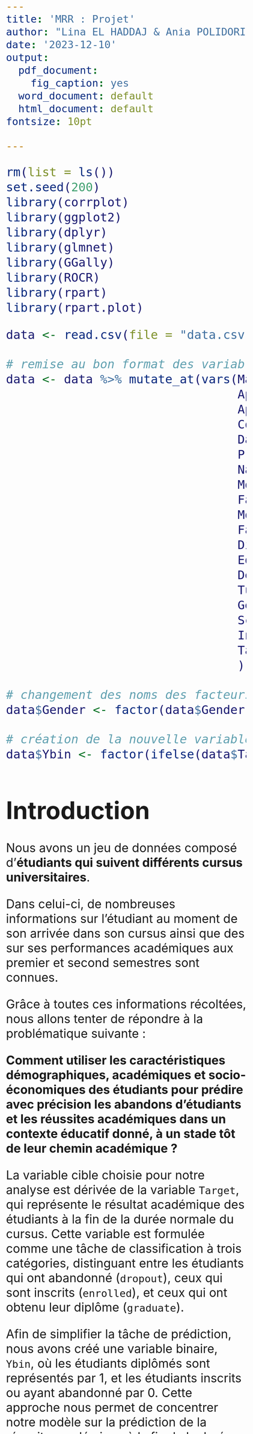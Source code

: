 ```yaml
---
title: 'MRR : Projet'
author: "Lina EL HADDAJ & Ania POLIDORI"
date: '2023-12-10'
output:
  pdf_document:
    fig_caption: yes
  word_document: default
  html_document: default
fontsize: 10pt

---
```


```{=html}
<style type="text/css">
  body .main-container{
   max-width: 1100px !important;
   width: 1100px !important;
  }
  body {
    max-width: 1100px !important;
    margin = auto;
    padding: 5em;
  }
  body, td{
    font-size: 2em;
  }
  code.r{
    font-size: 1em;
  }
  pre{
    font-size: 1em;
    color: #191970;
  }
</style>
```


```r
rm(list = ls())
set.seed(200)
library(corrplot)
library(ggplot2)
library(dplyr)
library(glmnet)
library(GGally)
library(ROCR)
library(rpart)
library(rpart.plot)
```

```r
data <- read.csv(file = "data.csv", sep = ';', header = TRUE)

# remise au bon format des variables à facteurs
data <- data %>% mutate_at(vars(Marital.status,
                                Application.mode,
                                Application.order,
                                Course,
                                Daytime.evening.attendance.,
                                Previous.qualification, 
                                Nacionality,
                                Mother.s.qualification,
                                Father.s.qualification,
                                Mother.s.occupation,
                                Father.s.occupation,
                                Displaced,
                                Educational.special.needs,
                                Debtor,
                                Tuition.fees.up.to.date, 
                                Gender,
                                Scholarship.holder,
                                International, 
                                Target
                                ), as.factor) 

# changement des noms des facteurs du genre (pour que ce soit plus intuitif dans les analyses)
data$Gender <- factor(data$Gender, labels=c("F", "M"))

# création de la nouvelle variable cible
data$Ybin <- factor(ifelse(data$Target == "Graduate", 1, 0))

```


# Introduction

Nous avons un jeu de données composé d'**étudiants qui suivent différents cursus universitaires**. 

Dans celui-ci, de nombreuses informations sur l'étudiant au moment de son arrivée dans son cursus ainsi que des sur ses performances académiques aux premier et second semestres sont connues. 

Grâce à toutes ces informations récoltées, nous allons tenter de répondre à la problématique suivante : 

**Comment utiliser les caractéristiques démographiques, académiques et socio-économiques des étudiants pour prédire avec précision les abandons d'étudiants et les réussites académiques dans un contexte éducatif donné, à un stade tôt de leur chemin académique ?**


La variable cible choisie pour notre analyse est dérivée de la variable `Target`, qui représente le résultat académique des étudiants à la fin de la durée normale du cursus. Cette variable est formulée comme une tâche de classification à trois catégories, distinguant entre les étudiants qui ont abandonné (`dropout`), ceux qui sont inscrits (`enrolled`), et ceux qui ont obtenu leur diplôme (`graduate`).

Afin de simplifier la tâche de prédiction, nous avons créé une variable binaire, `Ybin`, où les étudiants diplômés sont représentés par 1, et les étudiants inscrits ou ayant abandonné par 0. Cette approche nous permet de concentrer notre modèle sur la prédiction de la réussite académique à la fin de la durée normale du cursus, en distinguant de manière binaire entre les étudiants qui obtiennent leur diplôme et ceux qui n'atteignent pas cet objectif, simplifiant ainsi la complexité de la tâche de classification initiale à trois catégories.


Dans une première partie (*cf. rendu 1*), nous avons effectué une étude préliminaire de nos données. Grâce à celle-ci, nous avons pu observer de la corrélation entre certaines de nos variables explicatives, ainsi qu'un lien probable entre certaines de nos variables explicatives et notre variable cible. On va donc modéliser nos données pour tenter d'expliquer et prédire au mieux notre variable cible. 


# Modèle complet

Dans un premier temps, notre variable cible étant maintenant une variable binaire, nous allons effectuer un modèle logistique complet, c'est-à-dire prenant en compte toutes les variables du jeu de données. Cette modélisation nous permettra déjà de savoir si au moins une des variables est significative dans notre modèle, et donc s'il est pertinent de tenter de modéliser la variable cible avec au moins une de ces variables prédictives. 

```r
# on retire la variable Target pour ne pas avoir de conflit avec notre nouvelle variable cible
data <- data %>% select(-Target)

# modèle complet 
mod_log <- glm(Ybin ~ . , data, family = "binomial")
summary(mod_log)
```

Plusieurs des variables présentes dans ce modèle ont une p-value < $\alpha = 5\%$ , tels que **Curricular.units.2nd.sem..approved.**  ou **Tuition.fees.up.to.date**, les analyses ont donc pu être continuées. 

Mais ce modèle affiche un message permettant de comprendre qu'il y a des problèmes de convergence dans le modèle ce qui va entraîner des problèmes dans le calcul des coefficients. 4 des coefficients n'ont pas pu être définis à cause de singularités, et d'autres affichent des coefficients NA. 

Mais il va quand même être possible d'effectuer des modèles logistiques à l'aide d'autres méthodes. 


# Echantillonnage 

Avant de modéliser les données, le jeu de données a du être découpé aléatoirement en 2 échantillons : un échantillon apprentissage (train) avec $70\%$ du jeu de données initial et un échantillon test avec $30\%$ du jeu de données initial. Cela permettra d'effectuer la modélisation sur l'échantillon d'apprentissage et ensuite de tester ce modèle et effectuer des prédictions sur l'échantillon test qui ne sera pas encore touché.

```r
# indices aléatoires pour split le dataset
indices <- sample(1:nrow(data), size = floor(0.70 * nrow(data)))

# échantillon train
train_set <- data[indices,]

#échantillon test
test_set <- data[-indices,]
```

Il a fallu vérifier que le jeu de données a été découpé de façon assez uniforme sur la variable cible afin de ne pas se retrouver avec un manque de données pour créer les modèles. 

```r
# summary pour voir les répartitions de toutes les variables
# summary(train_set)
# summary(test_set)
```

```r
# proportions de la variable cible dans les deux nouveaux jeux de données
# pour l'échantillon train
round(prop.table(table(train_set$Ybin)) * 100, 2)
# pour l'échantillon test
round(prop.table(table(test_set$Ybin)) * 100, 2)
```


# Modélisation

Afin de trouver un modèle permettant de prédire au mieux notre variable cible, nous allons effectuer deux types de modélisations différentes : la régression logistique pénalisée RIDGE ($\ell_2$) et la régression logistique pénalisée LASSO ($\ell_1$).  

Avec la régression logistique, on peut rencontrer des problèmes de sur-entraînement (*overfitting*) et de colinéarité entre les variables explicatives. 

C'est pour cela que l'on va faire les modèles RIDGE et LASSO : ce sont des régressions qui vont pénaliser les coefficients afin d'avoir un compromis acceptable entre la performance du modèle et la pénalisation des coefficients, en minimisant l'erreur de prédiction tout en homogéninisant les valeurs des paramètres.  

Dans les méthodes de régression pénalisées, $\lambda$ représente l'hyperparamètre clé utilisé pour régulariser les modèles. 

En somme, $\lambda$ reste un outil clé dans la boîte à outils de la régularisation, mais son application dépend du modèle et de ses caractéristiques spécifiques, justifiant son utilisation dans des contextes comme la régression RIDGE et LASSO, mais pas nécessairement dans tous les types de modélisation, notamment la modélisation logistique classique.

Pour LASSO, $\lambda$ favorise la parcimonie, forçant certains coefficients à zéro pour une sélection automatique de variables. 

RIDGE ne va pas vraiment servir à faire de la sélection de variables, mais plutôt à enlever la multi colinéarité des variables.

Contrairement à RIDGE, qui prévient le sur-ajustement en restreignant les coefficients, LASSO offre une solution plus épurée

Dans la modélisation logistique, l'utilisation de $\lambda$ n'est pas courante. 
Les régularisations se font souvent via d'autres mécanismes, comme la pénalité Elastic Net, rendant $\lambda$ spécifique aux approches RIDGE et LASSO.


Les pénalités étant définies en terme de valeurs numériques des coefficients, on va devoir transformer toutes nos variables factorielles (sauf la variable cible) en variables binaires. 

```r
# jeu train et test avec toutes les variables factorielles transformées en binaire
# sans la variable cible
x_train <- model.matrix(Ybin ~ . -1 , data = train_set)
x_test <- model.matrix(Ybin ~ . -1 , data = test_set)
```


```r
# ajustement du modèle ridge
mod_ridge <- glmnet(x = x_train , y = train_set$Ybin, family = "binomial", alpha = 0)

# ajustement du modèle lasso 
mod_lasso <- glmnet(x = x_train, y = train_set$Ybin, family = "binomial", alpha = 1)

# pour avoir les coefficients de chaque variable par régression
# pour chacun des 100 lambdas pris
## coef.glmnet(mod_ridge)
## coef.glmnet(mod_lasso)
```

En effectuant ces deux régressions avec la commande `glmnet`, un objet en ressort avec plusieurs informations. La valeur de $\lambda$ n'ayant pas été spécifiée, cet objet va contenir 100 valeurs de $\lambda$ différentes. Pour chacun de ces $\lambda$, il y aura les coefficients associés après la pénalisation. 

```r
# graphiques des coefficients en fonction des log des lambdas
par(mfrow = c(1,2))
plot(mod_ridge, xvar = "lambda", main = "RIDGE", cex.main = 0.8)
plot(mod_lasso, xvar = "lambda", main = "LASSO", cex.main = 0.8)
```

Les valeurs des $log(\lambda)$ prises dans les modélisations ne sont pas les mêmes : celles utilisées dans la modélisation RIDGE sont en générales plus grandes que celles prises dans la modélisation LASSO. Mais ce qui en ressort pour les 2 modélisations est que plus le $\lambda$ pris est grand, plus les coefficients ont tendance à avoir une valeur nulle. C'est une des **particularités** du paramètre $\lambda$ : plus il est grand, moins il y aura de coefficients. Mais ce qui change de RIDGE à LASSO et qui est visible à travers ces deux graphiques est que les coefficients RIDGE vont converger vers 0 tous à peu près au même $\lambda$ quand il devient très grand, tandis que les coefficients LASSO vont converger vers 0 pour n'importe quel $\lambda$ même s'ils vont presque tous être nuls quand le $\lambda$ est élevé. 

Mais afin d'avoir un modèle pénalisant permettant quand même d'avoir un bon pouvoir prédictif, il faut trouver le **meilleur lambda**. Il est donc nécessaire de faire de la validation croisée. 


# Validation croisée

La validation croisée va permettre de partitionner les données en plusieurs sous-ensembles grâce à la méthode des **k-folds**. Cette méthode divise les données en plis (*folds*) de taille égale. On utilisera les données d'apprentissage pour cela. 

Pour chaque pli, la validation croisée va ajuster le modèle sur les *k-1* plis restants (*ensemble d'entraînement*) et évalué sur le pli retenu (*ensemble de validation*). Ce processus est répété *k* fois, chaque pli servant une fois comme ensemble de validation. 

La validation croisée va permettre de trouver le $\lambda$ optimal, cest-à-dire le $\lambda$ qui maximise les performances moyennes sur les ensembles de validation, c'est à dire sur tous les plis.

Avec la commande `cv.glmnet`, le $\lambda$ choisi est celui qui minimise la déviance binomiale. 
C'est une mesure du **mauvais ajustement** du modèle par rapport aux données et une déviance basse pour un modèle logistique indique un bon ajustement du modèle aux données. 

$$D = -2 \times \ell(\hat{\beta})$$ avec $\ell(\hat{\beta})$ la log-vraisemblance sur notre modèle avec les coefficients $\hat{\beta}$. 

```r
# on prend 10 k folds, le nombre de folds par défaut 

# cross validation ridge 
cv_ridge <- cv.glmnet(x = x_train, y = train_set$Ybin, family = "binomial", alpha = 0)
# lambda optimal ridge
best_lambda_ridge <- cv_ridge$lambda.min
cat("Lambda optimal ridge :", best_lambda_ridge, "\n")

# cross validation lasso 
cv_lasso <- cv.glmnet(x = x_train, y = train_set$Ybin, family = "binomial", alpha = 1)

# lambda optimal lasso 
best_lambda_lasso <- cv_lasso$lambda.min
cat("Lambda optimal lasso :", best_lambda_lasso, "\n")

# graphiques déviance binomiale en fonction des log lambda
# droite pointillé bleue correspond au lambda optimal

par(mfrow = c(1,2))
# pour la cross validation ridge
plot(cv_ridge, main = "RIDGE")
abline(v = log(best_lambda_ridge), col = "blue", lty = 2, lwd = 2) 
# pour la cross validation lasso 
plot(cv_lasso, main = "LASSO")
abline(v = log(best_lambda_lasso), col = "blue", lty = 2, lwd = 2)
```

Il s'agit de graphiques représentant tous les $\lambda$ qui ont été testés avec la cross validation, en affichant leur log, par rapport à la déviance binomiale. 

Les $\lambda$ optimals en fonction de la méthode ne vont pas du tout être les mêmes : pour RIDGE, le $\lambda$ optimal est d'environ 0.0287 , qui est également un des plus petits $\lambda$ pris en compte dans la modélisation RIDGE initiale (avec 100 valeurs de $\lambda$ différentes) tandis que pour LASSO, le lambda optimal est d'environ 0.0052 et n'est pas un des plus petits pris en compte dans la modélisation, pourtant c'est bien celui qui minimise la déviance comme on peut le voir dans ce graphique. 


Le **choix** de ces $\lambda$ va permettre de passer à la dernière étape pour le choix du modèle final : les prédictions sur l'échantillon test. 


# Prédictions sur l'échantillon test

Les prédictions vont permettre de mesurer la performance des deux modèles sur un échantillon non entraîné. 

Dans un premier temps, il faut prédire les probabilités de la variable cible, qui vont ensuite être transformées en prédictions binaires de la variable cible. Pour cela, on va utiliser un seuil $S = 0.5$ (choisi par le critère MAP) mais cela ne veut pas dire que c'est le seuil le plus approprié pour mesurer les performances des modèles. Il sera vu juste après comment trouver un seuil acceptable. A partir de ce seuil, si l'estimation de la probabilité > S, alors la prédiction de la variable cible $\hat{Y} = 1$. Sinon, $\hat{Y} = 0$. 

```r
# estimations des probabilités de la variable cible
pred_probs_ridge <- predict(mod_ridge, newx = x_test, s = best_lambda_ridge, type = "response")
pred_probs_lasso <- predict(mod_lasso, newx = x_test, s = best_lambda_lasso, type = "response")

# transformations des probabilités en prédictions binaires (0 ou 1)
pred_classes_ridge <- ifelse(pred_probs_ridge > 0.5, 1, 0)
pred_classes_lasso <- ifelse(pred_probs_lasso > 0.5, 1, 0)

# stockage des prédictions et probas dans un dataframe
result_ridge <- cbind.data.frame(pred_probs_ridge, pred_classes_ridge)
colnames(result_ridge) <- c("Probabilités", "Prédictions")

result_lasso <- cbind.data.frame(pred_probs_lasso, pred_classes_lasso)
colnames(result_lasso) <- c("Probabilités", "Prédictions")
```


C'est à partir de ces prédictions que les performances du modèle vont être mesurées. 

# Performances

## Matrice de confusion 

```r
# créations des matrices de confusions
conf_matrix_ridge <- addmargins(table(Prédictions = pred_classes_ridge, Réalité = test_set$Ybin))
conf_matrix_lasso <- addmargins(table(Prédictions = pred_classes_lasso, Réalité = test_set$Ybin))

# affichage matrice de confusion ridge
cat("\n", "RIDGE", "\n")
print(conf_matrix_ridge)

# affichage matrice de confusion lasso
cat("\n", "LASSO", "\n")
print(conf_matrix_lasso)
```

Ces matrices de confusions contiennent plusieurs informations : 

-   **Vrais Positifs (VP) :** Cela représente le nombre d'étudiants pour lesquels le modèle a correctement prédit la réussite. ($\hat{Y} = 1$ quand $Y = 1$)

    Le modèle RIDGE contient 578 VP contre 581 pour le modèle LASSO 
    
-   **Vrais** **Négatifs (VN) :** Cela représente le nombre d'étudiants pour lesquels le modèle a correctement prédit l'échec ($\hat{Y} = 0$ quand $Y = 0$)

    548 pour RIDGE contre 559 pour LASSO 

-   **Faux Positifs (FP) :** Cela signifie que le modèle a prédit à tort la réussite pour ces étudiants. ($\hat{Y} = 1$ quand $Y = 0$)

    133 pour RIDGE contre 122 pour LASSO

-   **Faux Négatifs (FN) :** Cela signifie que le modèle a omis de prédire la réussite pour ces étudiants. ($\hat{Y} = 0$ quand $Y = 1$)

    69 pour RIDGE contre 66 pour LASSO
    
    
Le modèle LASSO a une meilleure capacité à prédire à la fois les succès (VP élevés) et les échecs (VN élevés) que le modèle RIDGE. Les faux positifs (prédire à tort le succès) sont relativement faibles pour les deux modèles mais plus pour LASSO, ce qui suggère que le modèle n'est pas trop optimiste dans ses prédictions.
Les faux négatifs (manquer la prédiction de réussite) sont deux fois plus faibles, indiquant que le modèle pourrait être assez sensible à ne pas manquer les réussites. 


Mais ces matrices de confusions peuvent également permettre de trouver des indicateurs sur le modèle permettant de connaître le bon ajustement ou non des modèles. 

```r
# Création d'une fonction pour afficher plusieurs métriques d'évaluation
evaluate_model <- function(actual, predicted) {
  confusion_matrix <- table(Prédiction = predicted, Réalité = actual)
  accuracy <- sum(diag(confusion_matrix)) / sum(confusion_matrix)
  precision <- confusion_matrix[2, 2] / sum(confusion_matrix[, 2])
  recall <- confusion_matrix[2, 2] / sum(confusion_matrix[2, ])
  f1_score <- 2 * (precision * recall) / (precision + recall)
  specificity = confusion_matrix[1,1] / sum(confusion_matrix[,1])
  
  cat("Précision :", precision, "\n")
  cat("Rappel :", recall, "\n")
  cat("F-mesure :", f1_score, "\n")
  cat("Exactitude (Accuracy) :", accuracy, "\n")
  cat("Spécificité :", specificity, "\n")
  
  return(confusion_matrix)
}

# Utilisation de la fonction
cat("\n", "RIDGE", "\n")
eval_ridge <- evaluate_model(test_set$Ybin, pred_classes_ridge)
cat("\n", "LASSO", "\n")
eval_lasso <- evaluate_model(test_set$Ybin, pred_classes_lasso)
```

-   **Précision (Precision) : **

    Elle mesure la proportion de vrais positifs parmi les instances prédites comme positives.
    Elle indique ici les étudiants prédits comme réussissant (diplômés) qui le sont réellement.
    Elle est plus élevée pour le modèle LASSO à 89.8% que pour le modèle RIDGE a 89.33%, mais on ne remarque pas réellement de grosses distinctions entre les deux. 
    
-    **Rappel (Recall) / Sensibilité : **

    Également appelé sensibilité, il mesure la proportion de vrais positifs parmi toutes les instances réellement positives. Ces sont les étudiants réellement diplômés qui ont été correctement identifiés par le modèle.

-   **F-mesure :**

    C'est une moyenne harmonique de la précision et du rappel.
    Elle donne une mesure équilibrée entre les deux.

-   **Exactitude (Accuracy) :**

    Elle mesure la proportion totale de prédictions correctes (vrais positifs + vrais négatifs).


-   **Spécificité :**

    Elle mesure la capacité du modèle à reconnaître les étudiants non diplômés parmi les étudiants non diplomés. 
    
    
En comparant toutes ces mesures, on voit que LASSO a de meilleures performances que RIDGE. 



## Courbes ROC et AUC

Pour finir, il a fallu calculer l'AUC. C'est une mesure de performance permettant de mesurer le pouvoir prédictif du modèle. Elle peut se situer entre 1 et 0.5 : plus l'AUC est proche de 1, plus la qualité de prédiction du modèle est bien. Pour 0.5, c'est une prédiction aléatoire, ça sera une performance médiocre. 

```r
pred_ridge <- prediction(pred_probs_ridge, test_set$Ybin)
pred_lasso <- prediction(pred_probs_lasso, test_set$Ybin)

# AUC
auc_ridge <- performance(pred_ridge, "auc")@y.values[[1]]
cat("RIDGE - AUC sur l'ensemble de test :", auc_ridge, "\n")
auc_lasso <- performance(pred_lasso, "auc")@y.values[[1]]
cat("LASSO - AUC sur l'ensemble de test :", auc_lasso, "\n")
```
Pour cette dernière mesure utilisée, l'AUC est meilleure pour LASSO que pour RIDGE. Sa valeur est une indication positive de la capacité discriminante de notre modèle et suggère que le modèle a une excellente capacité à distinguer entre les étudiants qui réussissent et ceux qui échouent.
En d'autres termes, il est capable de classer correctement la plupart des étudiants en fonction des facteurs inclus dans le modèle.
Il paraît donc évident après ces analyses et les indicateurs de performances vus que la régression LASSO convient mieux à nos données pour prédire notre variable cible. 

Pour finir, on va tracer la courbe ROC. Cette courbe relie les points avec comme abscisse le taux de faux positifs (FPR) = 1-Spécifité au seuil S et en ordonnée la sensibilité (TPR) au seuil S, pour une grille de plusieurs seuils. L'air sous la courbe correspond à l'AUC, et cette courbe permet de trouver le seuil le plus adapté afin d'avoir le meilleur compromis possible entre Spécificité et Sensibilité.

Plus la courbe est proche du coin supérieur gauche du carré, meilleur est le modèle. Cela représente le seuil permettant d'avoir les meilleurs performances vus grâce à la matrice de confusion. Il permet de capturer le plus possible de vrais évenements avec le moins possible de faux évenements. 

```r
roc_perf_lasso <- performance(pred_lasso, measure="tpr", x.measure="fpr")

# courbe ROC
plot(roc_perf_lasso, colorize = TRUE, main = "LASSO - Courbe ROC", print.cutoffs.at = seq(0, 1,by = 0.1), text.adj = c(1.2, 1.2), lwd = 3)
```

Le seuil semblant le plus pertinent est de 0.7 ou bien de 0.6. Il peut être judicieux de calculer à nouveau la matrice de confusion et de s'intéresser à nouveau aux mesures vues telles que la performance, la sensibilité et la spécificité, pour voir si le modèle est devenu plus performant en changeant le seuil de décision. 



# Éxtension de l'étude

Malgré les diverses options d'extension possibles pour notre étude de jeu de données, nous avons délibérément choisi d'explorer une approche différente en adoptant un arbre de classification plutôt que d'opter pour un modèle de régression Elastic Net ou un classificateur k plus proches voisins (k-NN). Cette décision repose sur plusieurs considérations clés :

1.  **Interprétabilité :** Les arbres de classification se distinguent par leur facilité d'interprétation et de visualisation. Leur logique sous-jacente est rendue transparente grâce à des règles de décision simples.

2.  **Non-linéarité :** Les arbres sont capables de saisir des relations non linéaires entre les caractéristiques et la variable cible sans nécessiter une spécification explicite de la forme fonctionnelle.

3.  **Adaptabilité :** Les arbres peuvent traiter efficacement des jeux de données mixtes, comprenant à la fois des caractéristiques catégorielles et numériques, sans nécessiter un prétraitement intensif.

4.  **Robustesse aux valeurs aberrantes :** Comparativement à certains modèles linéaires, les arbres de classification démontrent une relative robustesse face aux valeurs aberrantes.

5.  **Découverte de quelque chose de différent :** En plus des considérations techniques, notre choix reflète également un désir d'exploration et de découverte dans le cadre de notre projet, et l'opportunité de tirer parti des particularités de notre ensemble de données.

```r
# Choix des variables pertinentes
selected_vars <- c("Previous.qualification", "Admission.grade", "Debtor", "Mother.s.occupation")

# Création d'un sous-ensemble avec les variables sélectionnées
subset_data <- data[, c(selected_vars, "Ybin")]

# Construction de l'arbre de classification
tree_model <- rpart(Ybin ~ ., data = subset_data, method = "class")

# Visualisation de l'arbre avec des informations détaillées
rpart.plot(tree_model, extra = 101, under = TRUE, type = 2, fallen.leaves = TRUE)
```

```r
summary(tree_model)
```

1.  **Variables importantes :**

    -   La variable la plus importante est "Debtor", contribuant à 55 % de l'importance globale. Cela suggère que le fait d'avoir des dettes a un impact significatif sur la prédiction de la variable cible "Ybin" et donc sur la diplomation des étudiants.
    -   Ensuite, "Admission.grade" contribue à 22 %, ce qui indique que les notes d'admission sont également un facteur crucial dans la prise de décision.
    -   "Mother.s.occupation" contribue à 15 %, ce qui suggère que le métier de la mère de l'étudiant joue un rôle important dans la prédiction.
    -   "Previous.qualification" contribue à 7 %, indiquant que le niveau d'éducation précédent a une influence moindre mais non négligeable.

2.  **Nœuds de décision :**

    -   Le nœud 3 (à gauche du nœud principal) utilise principalement la variable "Admission.grade" pour décider de la classification.

    -   Le nœud 7 (à droite du nœud principal) utilise la variable "Mother.s.occupation" pour prendre des décisions.

3.  **Feuilles :**

    -   Les feuilles fournissent des probabilités de classe, par exemple, le nœud 2 (feuille) prédit la classe 0 (non diplomé) avec une probabilité de 0,799, indiquant une forte confiance dans la prédiction.

    -   Le nœud 15 (feuille) prédit la classe 1 (diplômé) avec une probabilité de 0,591.

4.  **Erreurs de classification :**

    -   L'erreur de classification diminue à mesure que l'arbre progresse. Les feuilles ont des erreurs de classification spécifiques, par exemple, le nœud 15 a une erreur de 40,93 %.

5.  **Variables de division :**

    -   L'arbre utilise des variables spécifiques pour diviser les nœuds, telles que "Debtor", "Admission.grade", "Mother.s.occupation", et "Previous.qualification".

Maintenant, examinons les résultats de l'arbre de classification pour chaque variable une à une :

1.  **Debtor (Endetté) :**

    -   **Variable Importance :** 55

    -   L'arbre commence par diviser les données en fonction de la variable "Debtor". La division la plus significative est basée sur le fait d'être endetté ou non.

    -   **Feuille 2 (Endetté) :** Il y a 503 observations dans cette feuille, avec une probabilité de 20% de diplomation (Ybin = 0) et 80% de non-diplomation (Ybin = 1).

    -   **Feuille 3 (Non-endetté) :** Il y a 3921 observations dans cette feuille, avec une probabilité de diplomation de 46% (Ybin = 1) et de non-diplomation de 54% (Ybin = 0).

2.  **Admission.grade (Note d'admission) :**

    -   **Variable Importance :** 22

    -   L'arbre effectue une division supplémentaire en fonction de la note d'admission, en particulier, si la note d'admission est inférieure à 112.25.

    -   **Feuille 6 (Note d'admission \< 112.25) :** Il y a 514 observations dans cette feuille, avec une probabilité de diplomation de 37% (Ybin = 1) et de non-diplomation de 63% (Ybin = 0).

    -   **Feuille 7 (Note d'admission \>= 112.25) :** Il y a 3407 observations dans cette feuille, avec une probabilité de diplomation de 44% (Ybin = 1) et de non-diplomation de 56% (Ybin = 0).

3.  **Mother's Occupation (Profession de la mère) :**

    -   **Variable Importance :** 15

    -   L'arbre effectue une division basée sur la profession de la mère.

    -   **Feuille 14 (Profession de la mère catégorie 0, 1 ou 2) :** Il y a 558 observations dans cette feuille, avec une probabilité de diplomation de 42% (Ybin = 1) et de non-diplomation de 58% (Ybin = 0).

    -   **Feuille 15 (Profession de la mère catégorie 3 à 194) :** Il y a 2849 observations dans cette feuille, avec une probabilité de diplomation de 41% (Ybin = 1) et de non-diplomation de 59% (Ybin = 0).

4.  **Previous qualification (Qualification précédente) :**

    -   **Variable Importance :** 7

    -   L'arbre effectue une division basée sur la qualification précédente.

    -   **Feuille 30 (Qualification précédente catégorie 1 à 15) :** Il y a 345 observations dans cette feuille, avec une probabilité de diplomation de 46% (Ybin = 1) et de non-diplomation de 54% (Ybin = 0).

    -   **Feuille 31 (Qualification précédente catégorie 19 à 43) :** Il y a 2504 observations dans cette feuille, avec une probabilité de diplomation de 39% (Ybin = 1) et de non-diplomation de 61% (Ybin = 0).

Ces résultats fournissent des informations sur la manière dont chaque variable influence la prédiction de diplomation. Par exemple, être endetté semble avoir un impact significatif, tout comme la note d'admission. La profession de la mère et la qualification précédente ont également un certain effet, bien que moins important.

En effet, l'accès à l'éducation supérieure représente souvent un défi financier important pour de nombreuses personnes, avec le coût annuel des études universitaires dans leur pays nécessitant parfois d'importants sacrifices financiers. Dans ce contexte, l'emprunt devient une nécessité incontournable pour certains individus cherchant à poursuivre des études supérieures.

Par ailleurs, un facteur tout aussi crucial, bien que moins prégnant que l'endettement financier, réside dans l'emploi de la mère. Appartenir à une catégorie sociale spécifique en raison de l'emploi des parents peut véritablement servir de levier pour les enfants. Que cet emploi fournisse à la famille des ressources financières supplémentaires ou qu'il requière un niveau d'études élevé, offrant ainsi à l'enfant un modèle de réussite scolaire et des conseils précieux, le statut social des parents exerce un impact significatif sur le parcours éducatif des enfants.

Il convient également de noter que des parents ayant suivi des études poussées peuvent créer un environnement familial plus structuré, avec une attention particulière portée à la scolarité de l'enfant. Cette dynamique familiale peut se traduire par un soutien accru, des attentes éducatives élevées et une sensibilisation accrue à l'importance de la réussite scolaire, contribuant ainsi de manière positive au développement académique de l'enfant.
